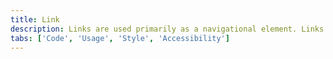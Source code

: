 ```yaml
---
title: Link
description: Links are used primarily as a navigational element. Links may also change what or how data is displayed.
tabs: ['Code', 'Usage', 'Style', 'Accessibility']
---
```



<!-- todo: fix this? -->

<ComponentCode
  name="Link"
  component="link"
  variation="link"
  hasReactVersion="link--default"
  hasVueVersion="link--default"
  hasAngularVersion="?path=/story/link--basic"
  codepen="bJpeEp"
/>
